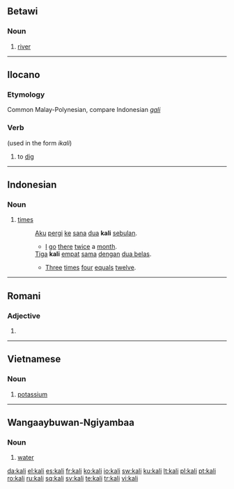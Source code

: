 {{also|Kali|käli}}
==Betawi==

===Noun===
{{infl|bew|noun}}

# [[river]]

----

==Ilocano==

===Etymology===
Common Malay-Polynesian, compare Indonesian ''[[gali]]''

===Verb===
{{infl|ilo|verb}} (used in the form ''ikali'')

# to [[dig]]

----

==Indonesian==

===Noun===
{{infl|id|noun}}

# [[times]]
#: [[aku|Aku]] [[pergi]] [[ke]] [[sana]] [[dua]] '''kali''' [[bulan|sebulan]].
#:* [[I]] [[go]] [[there]] [[twice]] a [[month]].
#: [[tiga|Tiga]] '''kali''' [[empat]] [[sama]] [[dengan]] [[dua belas]].
#:* [[three|Three]] [[times]] [[four]] [[equal]]s [[twelve]].

----

==Romani==

===Adjective===
{{infl|rom|adjective form}}

# {{feminine of|lang=rom|kalo}}

----

==Vietnamese==

===Noun===
{{infl|vi|noun}}

# [[potassium]]

----

==Wangaaybuwan-Ngiyambaa==

===Noun===
{{infl|wyb|noun}}

# [[water]]

[[da:kali]]
[[el:kali]]
[[es:kali]]
[[fr:kali]]
[[ko:kali]]
[[io:kali]]
[[sw:kali]]
[[ku:kali]]
[[lt:kali]]
[[pl:kali]]
[[pt:kali]]
[[ro:kali]]
[[ru:kali]]
[[sq:kali]]
[[sv:kali]]
[[te:kali]]
[[tr:kali]]
[[vi:kali]]